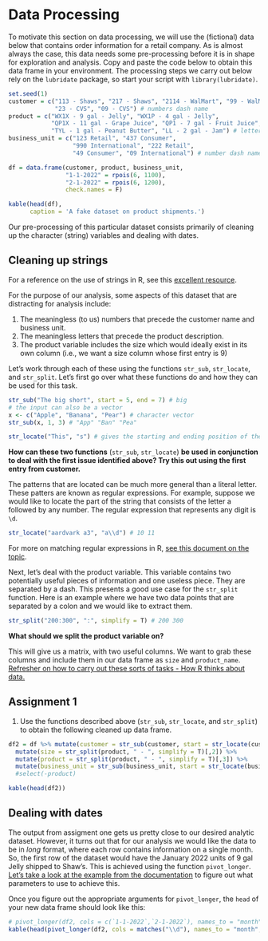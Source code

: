 # Data Processing

To motivate this section on data processing, we will use the (fictional) data below that contains order information for a retail company. As is almost always the case, this data needs some pre-processing before it is in shape for exploration and analysis. Copy and paste the code below to obtain this data frame in your environment. The processing steps we carry out below rely on the <code>lubridate</code> package, so start your script with <code>library(lubridate)</code>.

```r
set.seed(1)
customer = c("113 - Shaws", "217 - Shaws", "2114 - WalMart", "99 - WalMart",
             "23 - CVS", "09 - CVS") # numbers dash name
product = c("WX1X - 9 gal - Jelly", "WX1P - 4 gal - Jelly",
            "QP1X - 11 gal - Grape Juice", "QP1 - 7 gal - Fruit Juice",
            "TYL - 1 gal - Peanut Butter", "LL - 2 gal - Jam") # letters size description
business_unit = c("123 Retail", "437 Consumer",
                  "990 International", "222 Retail",
                  "49 Consumer", "09 International") # number dash name

df = data.frame(customer, product, business_unit, 
                "1-1-2022" = rpois(6, 1100),
                "2-1-2022" = rpois(6, 1200),
                check.names = F)
```

```r
kable(head(df),
      caption = 'A fake dataset on product shipments.')
```

Our pre-processing of this particular dataset consists primarily of cleaning up the character (string) variables and dealing with dates.  

## Cleaning up strings

For a reference on the use of strings in R, see this [excellent resource](https://r4ds.had.co.nz/strings.html#strings).

For the purpose of our analysis, some aspects of this dataset that are distracting for analysis include:

1. The meaningless (to us) numbers that precede the customer name and business unit. 
2. The meaningless letters that precede the product description.
3. The product variable includes the size which would ideally exist in its own column (i.e., we want a size column whose first entry is 9)

Let's work through each of these using the functions <code>str_sub</code>, <code>str_locate</code>, and <code>str_split</code>. Let's first go over what these functions do and how they can be used for this task.

```r
str_sub("The big short", start = 5, end = 7) # big
# the input can also be a vector
x <- c("Apple", "Banana", "Pear") # character vector
str_sub(x, 1, 3) # "App" "Ban" "Pea"
```

```r
str_locate("This", "s") # gives the starting and ending position of the 's' in 'This'
```

**How can these two functions** (<code>str_sub</code>, <code>str_locate</code>) **be used in conjunction to deal with the first issue identified above? Try this out using the first entry from customer.**

The patterns that are located can be much more general than a literal letter. These patters are known as regular expressions. For example, suppose we would like to locate the part of the string that consists of the letter a followed by any number. The regular expression that represents any digit is <code>\\d</code>.

```r
str_locate("aardvark a3", "a\\d") # 10 11
```

For more on matching regular expressions in R, [see this document on the topic](https://r4ds.had.co.nz/strings.html#matching-patterns-with-regular-expressions). 

Next, let's deal with the product variable. This variable contains two potentially useful pieces of information and one useless piece. They are separated by a dash. This presents a good use case for the <code>str_split</code> function. Here is an example where we have two data points that are separated by a colon and we would like to extract them.

```r
str_split("200:300", ":", simplify = T) # 200 300
```

**What should we split the product variable on?**  

This will give us a matrix, with two useful columns. We want to grab these columns and include them in our data frame as <code>size</code> and <code>product_name</code>. [Refresher on how to carry out these sorts of tasks - How R thinks about data.](http://htmlpreview.github.io/?https://github.com/andrewpbray/oiLabs-base-R/blob/master/intro_to_data/intro_to_data.html)

## Assignment 1

1. Use the functions described above (<code>str_sub</code>, <code>str_locate</code>, and <code>str_split</code>) to obtain the following cleaned up data frame.

```r

df2 = df %>% mutate(customer = str_sub(customer, start = str_locate(customer, "-")[,1] + 2)) %>%
  mutate(size = str_split(product, " - ", simplify = T)[,2]) %>%
  mutate(product = str_split(product, " - ", simplify = T)[,3]) %>%
  mutate(business_unit = str_sub(business_unit, start = str_locate(business_unit, "\\d+ ")[,2] + 1)) #%>%
  #select(-product)

kable(head(df2))

```

## Dealing with dates

The output from assigment one gets us pretty close to our desired analytic dataset. However, it turns out that for our analysis we would like the data to be in *long* format, where each row contains information on a single month. So, the first row of the dataset would have the January 2022 units of 9 gal Jelly shipped to Shaw's. This is achieved using the function <code>pivot_longer</code>. [Let's take a look at the example from the documentation](https://tidyr.tidyverse.org/reference/pivot_longer.html) to figure out what parameters to use to achieve this.

Once you figure out the appropriate arguments for <code>pivot_longer</code>, the <code>head</code> of your new data frame should look like this:


```r
# pivot_longer(df2, cols = c(`1-1-2022`,`2-1-2022`), names_to = "month", values_to = "units")
kable(head(pivot_longer(df2, cols = matches("\\d"), names_to = "month", values_to = "units")))
```





